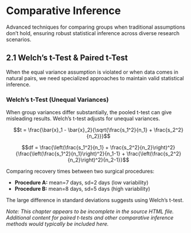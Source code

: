 # Comparative Inference

Advanced techniques for comparing groups when traditional assumptions don't hold, ensuring robust statistical inference across diverse research scenarios.

## 2.1 Welch's t-Test & Paired t-Test

When the equal variance assumption is violated or when data comes in natural pairs, we need specialized approaches to maintain valid statistical inference.

### Welch's t-Test (Unequal Variances)

When group variances differ substantially, the pooled t-test can give misleading results. Welch's t-test adjusts for unequal variances.

$$t = \frac{\bar{x}_1 - \bar{x}_2}{\sqrt{\frac{s_1^2}{n_1} + \frac{s_2^2}{n_2}}}$$

$$df = \frac{\left(\frac{s_1^2}{n_1} + \frac{s_2^2}{n_2}\right)^2}{\frac{\left(\frac{s_1^2}{n_1}\right)^2}{n_1-1} + \frac{\left(\frac{s_2^2}{n_2}\right)^2}{n_2-1}}$$

:::{.callout-tip title="When Variances Differ"}
Comparing recovery times between two surgical procedures:

- **Procedure A:** mean=7 days, sd=2 days (low variability)
- **Procedure B:** mean=8 days, sd=5 days (high variability)

The large difference in standard deviations suggests using Welch's t-test.
:::

*Note: This chapter appears to be incomplete in the source HTML file. Additional content for paired t-tests and other comparative inference methods would typically be included here.*
